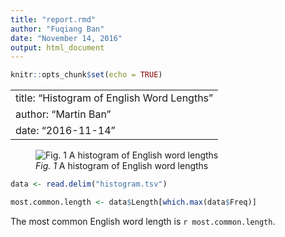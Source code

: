 ```yaml
---
title: "report.rmd"
author: "Fuqiang Ban"
date: "November 14, 2016"
output: html_document
---
```


```r
knitr::opts_chunk$set(echo = TRUE)
```

---
title: "Histogram of English Word Lengths"
author: "Martin Ban"
date: "2016-11-14"
---

![*Fig. 1* A histogram of English word lengths](histogram.png)

```r
data <- read.delim("histogram.tsv")
```

```r
most.common.length <- data$Length[which.max(data$Freq)]
```

The most common English word length is `r most.common.length`.